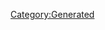 {{Database/Costume/CostumeInfo
 |ID=178
 |DivaId=9
 |PrismCostumeId=18
 |Enabled=2
 |SkillId=29
 |EODICFLJAKO=False
 |AGBPBDODKBK=1
 |HMCOGDICFNB=1
 |LevelMax=0
 |HGBJODBCJDA=0
 |EGLDFPILJLG=1
 |GLEEPAFMPLO=False
 |IIELLEPEEFH=5350
}}
[[Category:Generated]]
